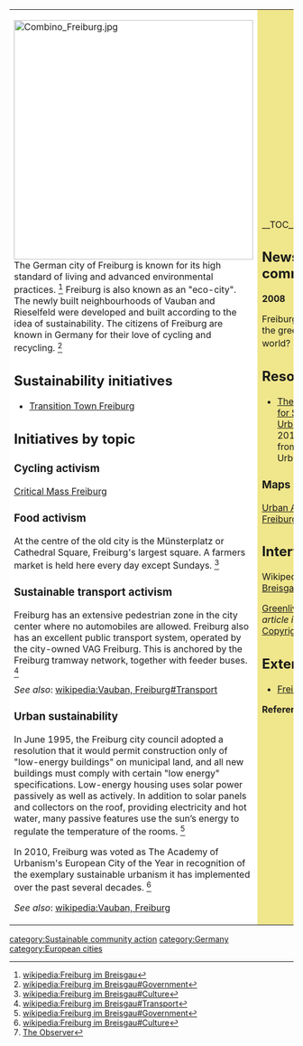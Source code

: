 {| cellpadding="8" cellspacing="0"
|- valign="top" 
| style="background:white" width="52%"|
[[File:Combino Freiburg.jpg|424px]]<br clear=left>

The German city of Freiburg is known for its high standard of living and advanced environmental practices. <ref>[[wikipedia:Freiburg im Breisgau]]</ref> Freiburg is also known as an "eco-city". The newly built neighbourhoods of Vauban and Rieselfeld were developed and built according to the idea of sustainability. The citizens of Freiburg are known in Germany for their love of cycling and recycling. <ref>[[wikipedia:Freiburg im Breisgau#Government]]</ref>

== Sustainability initiatives ==
*[http://ttfreiburg.de/ Transition Town Freiburg]

== Initiatives by topic ==

=== Cycling activism ===

[http://www.critical-mass-freiburg.de/ Critical Mass Freiburg]

=== Food activism ===

At the centre of the old city is the Münsterplatz or Cathedral Square, Freiburg's largest square. A farmers market is held here every day except Sundays. <ref>[[wikipedia:Freiburg im Breisgau#Culture]]</ref>

=== Sustainable transport activism ===

Freiburg has an extensive pedestrian zone in the city center where no automobiles are allowed. Freiburg also has an excellent public transport system, operated by the city-owned VAG Freiburg. This is anchored by the Freiburg tramway network, together with feeder buses. <ref>[[wikipedia:Freiburg im Breisgau#Transport]]</ref>

''See also'': [[wikipedia:Vauban, Freiburg#Transport]]

=== Urban sustainability ===

In June 1995, the Freiburg city council adopted a resolution that it would permit construction only of "low-energy buildings" on municipal land, and all new buildings must comply with certain "low energy" specifications. Low-energy housing uses solar power passively as well as actively. In addition to solar panels and collectors on the roof, providing electricity and hot water, many passive features use the sun’s energy to regulate the temperature of the rooms. <ref>[[wikipedia:Freiburg im Breisgau#Government]]</ref>
	 
In 2010, Freiburg was voted as The Academy of Urbanism's European City of the Year in recognition of the exemplary sustainable urbanism it has implemented over the past several decades. <ref>[[wikipedia:Freiburg im Breisgau#Culture]]</ref>

''See also'': [[wikipedia:Vauban, Freiburg]]

| style="background:khaki" |

__TOC__

== News and comment ==

'''2008'''

Freiburg, Germany: is this the greenest city in the world? March 23 <ref>[http://www.theguardian.com/environment/2008/mar/23/freiburg.germany.greenest.city/print The Observer]</ref>

== Resources ==

*[http://www.academyofurbanism.org.uk/freiburg-charter/ The Freiburg Charter for Sustainable Urbanism], August 10, 2012, publication from The Academy of Urbanism

=== Maps ===

[https://mapsengine.google.com/map/viewer?mid=zIruciReGbRU.kBX1m7-IEYtc&hl=en Urban Agriculture Freiburg]

== Interwiki links ==
Wikipedia: [[wikipedia:Freiburg im Breisgau|Freiburg im Breisgau]]

[[Greenlivingpedia:Freiburg]], ''article includes a'' [[greenlivingpedia:Freiburg#Copyright_notice|Copyright notice]]

== External links ==
*[http://www.fwtm.freiburg.de/servlet/PB/menu/1182949_l2/index.html Freiburg Green City]


'''References'''
{{Attrib sca ref|Freiburg}}
<references/>
|}


{{scaendmenu}}
[[category:Sustainable community action]]
[[category:Germany]]
[[category:European cities]]